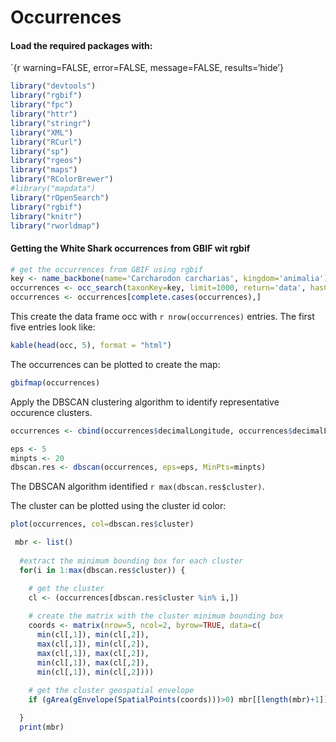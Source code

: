 # Occurrences

#### Load the required packages with:

`` `{r warning=FALSE, error=FALSE, message=FALSE, results='hide'}

```r
library("devtools")
library("rgbif")
library("fpc")
library("httr")
library("stringr")
library("XML")
library("RCurl")
library("sp")
library("rgeos") 
library("maps") 
library("RColorBrewer")
#library("mapdata") 
library("rOpenSearch")
library("rgbif")
library("knitr")
library("rworldmap")
```

#### Getting the White Shark occurrences from GBIF wit rgbif

```r
# get the occurrences from GBIF using rgbif
key <- name_backbone(name='Carcharodon carcharias', kingdom='animalia')$speciesKey
occurrences <- occ_search(taxonKey=key, limit=1000, return='data', hasCoordinate=TRUE)
occurrences <- occurrences[complete.cases(occurrences),]
```

This create the data frame occ with `r nrow(occurrences)` entries. The first five entries look like:

```r
kable(head(occ, 5), format = "html")
```

The occurrences can be plotted to create the map:

```r
gbifmap(occurrences)
```

Apply the DBSCAN clustering algorithm to identify representative occurence clusters.

```r
occurrences <- cbind(occurrences$decimalLongitude, occurrences$decimalLatitude)

eps <- 5
minpts <- 20
dbscan.res <- dbscan(occurrences, eps=eps, MinPts=minpts)
```

The DBSCAN algorithm identified `r max(dbscan.res$cluster)`.

The cluster can be plotted using the cluster id color:

```r
plot(occurrences, col=dbscan.res$cluster)
```

```r
 mbr <- list()
  
  #extract the minimum bounding box for each cluster
  for(i in 1:max(dbscan.res$cluster)) {

    # get the cluster
    cl <- (occurrences[dbscan.res$cluster %in% i,])
  
    # create the matrix with the cluster minimum bounding box
    coords <- matrix(nrow=5, ncol=2, byrow=TRUE, data=c(
      min(cl[,1]), min(cl[,2]),
      max(cl[,1]), min(cl[,2]),
      max(cl[,1]), max(cl[,2]),
      min(cl[,1]), max(cl[,2]),
      min(cl[,1]), min(cl[,2])))
  
    # get the cluster geospatial envelope
    if (gArea(gEnvelope(SpatialPoints(coords)))>0) mbr[[length(mbr)+1]] <- gEnvelope(SpatialPoints(coords))

  }
  print(mbr)
```
